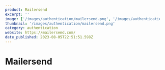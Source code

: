 ```yaml
---
product: Mailersend
excerpt: ''
image: ['/images/authentication/mailersend.png', '/images/authentication/mailersend2.png',  '/images/authentication/mailersend3.png', '/images/authentication/mailersend4.png']
thumbnail: '/images/authentication/mailersend.png'
category: authentication
website: https://mailersend.com/
date_published: 2023-08-05T22:51:51.598Z
---
```



# Mailersend

<ContentCard
	alt='Mailersend Authentication'
	aspectRatio='16:9'
    group={true}
	src={frontmatter.image}
    thumbnail={frontmatter.thumbnail}
	width={1280}
/>

